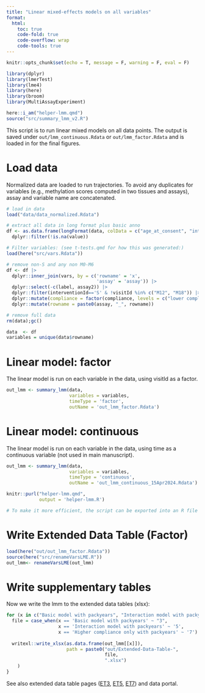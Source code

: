 ```yaml
---
title: "Linear mixed-effects models on all variables"
format:
  html:
    toc: true
    code-fold: true
    code-overflow: wrap
    code-tools: true
---
```


```r
knitr::opts_chunk$set(echo = T, message = F, warning = F, eval = F)
```


```r
library(dplyr)
library(lmerTest)
library(lme4)
library(here)
library(broom)
library(MultiAssayExperiment)

here::i_am("helper-lmm.qmd")
source("src/summary_lmm_v2.R")
```

This script is to run linear mixed models on all data points. The output is saved under `out/lmm_continuous.Rdata` or `out/lmm_factor.Rdata` and is loaded in for the final figures.

# Load data

Normalized data are loaded to run trajectories. To avoid any duplicates for variables (e.g., methylation scores computed in two tissues and assays), assay and variable name are concatenated.

```r
# load in data
load("data/data_normalized.Rdata")

# extract all data in long format plus basic anno
df <- as.data.frame(longFormat(data, colData = c("age_at_consent", "interventionId", "subjectId", "visitId", "time", 'compliance', 'smoking_py'))) |> 
  dplyr::filter(!is.na(value))

# Filter variables: (see t-tests.qmd for how this was generated:)
load(here("src/vars.Rdata"))

# remove non-S and any non M0-M6
df <- df |>
  dplyr::inner_join(vars, by = c('rowname' = 'x',
                                 'assay' = 'assay')) |> 
  dplyr::select(-c(label, assay2)) |>
  dplyr::filter(interventionId=='S' & !visitId %in% c("M12", "M18")) |>
  dplyr::mutate(compliance = factor(compliance, levels = c("lower compliance", "higher compliance"))) |> 
  dplyr::mutate(rowname = paste0(assay, "_", rowname))

# remove full data
rm(data);gc()

data  <- df
variables = unique(data$rowname)
```

# Linear model: factor

The linear model is run on each variable in the data, using visitId as a factor.

```r
out_lmm <- summary_lmm(data,
                       variables = variables,
                       timeType = 'factor',
                       outName = 'out_lmm_factor.Rdata')
```


# Linear model: continuous

The linear model is run on each variable in the data, using time as a continuous variable (not used in main manuscript).

```r
out_lmm <- summary_lmm(data,
                       variables = variables,
                       timeType = 'continuous',
                       outName = 'out_lmm_continuous_15Apr2024.Rdata')
```

```r
knitr::purl("helper-lmm.qmd",
            output = 'helper-lmm.R')

# To make it more efficient, the script can be exported into an R file and run from terminal/command line
```

# Write Extended Data Table (Factor)

```r
load(here("out/out_lmm_factor.Rdata"))
source(here("src/renameVarsLME.R"))
out_lmm<- renameVarsLME(out_lmm)
```

# Write supplementary tables

Now we write the lmm to the extended data tables (xlsx):

```r
for (x in c("Basic model with packyears", "Interaction model with packyears", "Higher compliance only with packyears")){
  file = case_when(x == 'Basic model with packyears' ~ "3",
                   x == 'Interaction model with packyears' ~ '5', 
                   x == 'Higher compliance only with packyears' ~ '7')
  
  writexl::write_xlsx(as.data.frame(out_lmm[[x]]),
                      path = paste0("out/Extended-Data-Table-",
                                    file,
                                    ".xlsx")
    )
}
```

See also extended data table pages ([ET3](et3.qmd), [ET5](et5.qmd), [ET7](et7.qmd)) and data portal.
